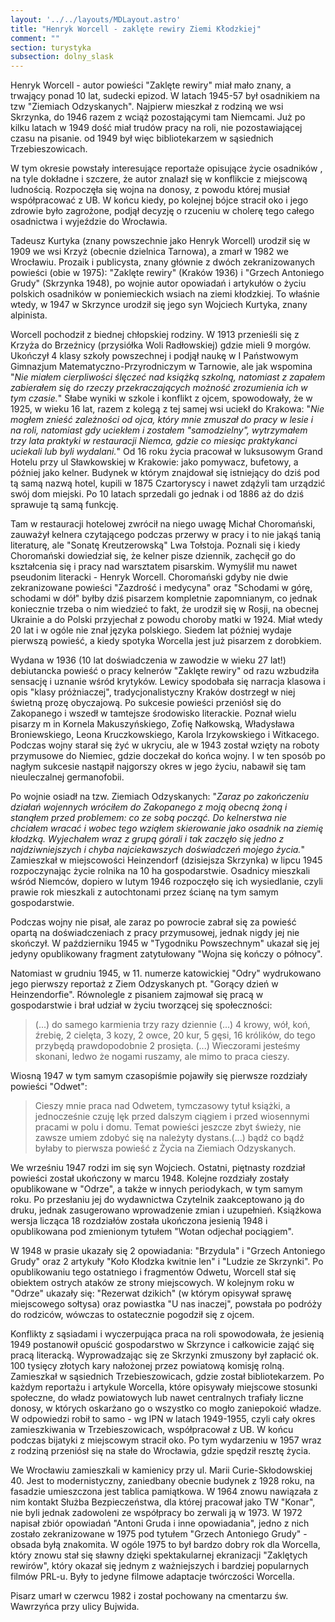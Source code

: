 ```yaml
---
layout: '../../layouts/MDLayout.astro'
title: "Henryk Worcell - zaklęte rewiry Ziemi Kłodzkiej"
comment: ""
section: turystyka
subsection: dolny_slask
---
```


Henryk Worcell - autor powieści "Zaklęte rewiry" miał mało znany, a trwający ponad 10 lat, sudecki epizod. W latach 1945-57 był osadnikiem na tzw "Ziemiach Odzyskanych". Najpierw mieszkał z rodziną we wsi Skrzynka, do 1946 razem z wciąż pozostającymi tam Niemcami. Już po kilku latach w 1949 dość miał trudów pracy na roli, nie pozostawiającej czasu na pisanie. od 1949 był więc bibliotekarzem w sąsiednich Trzebieszowicach.

W tym okresie powstały interesujące reportaże opisujące życie osadników , na tyle dokładne i szczere, że autor znalazł się w konflikcie z miejscową ludnością. Rozpoczęła się wojna na donosy, z powodu której musiał współpracować z UB. W końcu kiedy, po kolejnej bójce stracił oko i jego zdrowie było zagrożone, podjął decyzję o rzuceniu w cholerę tego całego osadnictwa i wyjeździe do Wrocławia.

Tadeusz Kurtyka (znany powszechnie jako Henryk Worcell) urodził się w 1909 we wsi Krzyż (obecnie dzielnica Tarnowa), a zmarł w 1982 we Wrocławiu. Prozaik i publicysta, znany głównie z dwóch zekranizowanych powieści (obie w 1975): "Zaklęte rewiry" (Kraków 1936) i "Grzech Antoniego Grudy" (Skrzynka 1948), po wojnie autor opowiadań i artykułów o życiu polskich osadników w poniemieckich wsiach na ziemi kłodzkiej. To właśnie wtedy, w 1947 w Skrzynce urodził się jego syn Wojciech Kurtyka, znany alpinista.

Worcell pochodził z biednej chłopskiej rodziny. W 1913 przenieśli się z Krzyża do Brzeźnicy (przysiółka Woli Radłowskiej) gdzie mieli 9 morgów. Ukończył 4 klasy szkoły powszechnej i podjął naukę w I Państwowym Gimnazjum Matematyczno-Przyrodniczym w Tarnowie, ale jak wspomina "*Nie miałem cierpliwości ślęczeć nad książką szkolną, natomiast z zapałem zabierałem się do rzeczy przekraczających możność zrozumienia ich w tym czasie.*" Słabe wyniki w szkole i konflikt z ojcem, spowodowały, że w 1925, w wieku 16 lat, razem z kolegą z tej samej wsi uciekł do Krakowa: "*Nie mogłem znieść zależności od ojca, który mnie zmuszał do pracy w lesie i na roli, natomiast gdy uciekłem i zostałem "samodzielny", wytrzymałem trzy lata praktyki w restauracji Niemca, gdzie co miesiąc praktykanci uciekali lub byli wydalani.*" Od 16 roku życia pracował w luksusowym Grand Hotelu przy ul Sławkowskiej w Krakowie: jako pomywacz, bufetowy, a później jako kelner. Budynek w którym znajdował się istniejący do dziś pod tą samą nazwą hotel, kupili w 1875 Czartoryscy i nawet zdążyli tam urządzić swój dom miejski. Po 10 latach sprzedali go jednak i od 1886 aż do dziś sprawuje tą samą funkcję.

Tam w restauracji hotelowej zwrócił na niego uwagę Michał Choromański, zauważył kelnera czytającego podczas przerwy w pracy i to nie jakąś tanią literaturę, ale "Sonatę Kreutzerowską" Lwa Tołstoja. Poznali się i kiedy Choromański dowiedział się, że kelner pisze dziennik, zachęcił go do kształcenia się i pracy nad warsztatem pisarskim. Wymyślił mu nawet pseudonim literacki - Henryk Worcell. Choromański gdyby nie dwie zekranizowane powieści "Zazdrość i medycyna" oraz "Schodami w górę, schodami w dół" byłby dziś pisarzem kompletnie zapomnianym, co jednak koniecznie trzeba o nim wiedzieć to fakt, że urodził się w Rosji, na obecnej Ukrainie a do Polski przyjechał z powodu choroby matki w 1924. Miał wtedy 20 lat i w ogóle nie znał języka polskiego. Siedem lat później wydaje pierwszą powieść, a kiedy spotyka Worcella jest już pisarzem z dorobkiem.

Wydana w 1936 (10 lat doświadczenia w zawodzie w wieku 27 lat!) debiutancka powieść o pracy kelnerów "Zaklęte rewiry" od razu wzbudziła sensację i uznanie wśród krytyków. Lewicy spodobała się narracja klasowa i opis "klasy próżniaczej", tradycjonalistyczny Kraków dostrzegł w niej świetną prozę obyczajową. Po sukcesie powieści przeniósł się do Zakopanego i wszedł w tamtejsze środowisko literackie. Poznał wielu pisarzy m in Kornela Makuszyńskiego, Zofię Nałkowską, Władysława Broniewskiego, Leona Kruczkowskiego, Karola Irzykowskiego i Witkacego. Podczas wojny starał się żyć w ukryciu, ale w 1943 został wzięty na roboty przymusowe do Niemiec, gdzie doczekał do końca wojny. I w ten sposób po nagłym sukcesie nastąpił najgorszy okres w jego życiu, nabawił się tam nieuleczalnej germanofobii.

Po wojnie osiadł na tzw. Ziemiach Odzyskanych: "*Zaraz po zakończeniu działań wojennych wróciłem do Zakopanego z moją obecną żoną i stanąłem przed problemem: co ze sobą począć. Do kelnerstwa nie chciałem wracać i wobec tego wziąłem skierowanie jako osadnik na ziemię kłodzką. Wyjechałem wraz z grupą górali i tak zaczęło się jedno z najdziwniejszych i chyba najciekawszych doświadczeń mojego życia.*" Zamieszkał w miejscowości Heinzendorf (dzisiejsza Skrzynka) w lipcu 1945 rozpoczynając życie rolnika na 10 ha gospodarstwie. Osadnicy mieszkali wśród Niemców, dopiero w lutym 1946 rozpoczęło się ich wysiedlanie, czyli prawie rok mieszkali z autochtonami przez ścianę na tym samym gospodarstwie.

Podczas wojny nie pisał, ale zaraz po powrocie zabrał się za powieść opartą na doświadczeniach z pracy przymusowej, jednak nigdy jej nie skończył. W październiku 1945 w "Tygodniku Powszechnym" ukazał się jej jedyny opublikowany fragment zatytułowany "Wojna się kończy o północy".

Natomiast w grudniu 1945, w 11. numerze katowickiej "Odry" wydrukowano jego pierwszy reportaż z Ziem Odzyskanych pt. "Gorący dzień w Heinzendorfie". Równolegle z pisaniem zajmował się pracą w gospodarstwie i brał udział w życiu tworzącej się społeczności:
>(...) do samego karmienia trzy razy dziennie (...) 4 krowy, wół, koń, źrebię, 2 cielęta, 3 kozy, 2 owce, 20 kur, 5 gęsi, 16 królików, do tego przybędą prawdopodobnie 2 prosięta. (...) Wieczorami jesteśmy skonani, ledwo że nogami ruszamy, ale mimo to praca cieszy.

Wiosną 1947 w tym samym czasopiśmie pojawiły się pierwsze rozdziały powieści "Odwet":
>Cieszy mnie praca nad Odwetem, tymczasowy tytuł książki, a jednocześnie czuję lęk przed dalszym ciągiem i przed wiosennymi pracami w polu i domu. Temat powieści jeszcze zbyt świeży, nie zawsze umiem zdobyć się na należyty dystans.(...) bądź co bądź byłaby to pierwsza powieść z Życia na Ziemiach Odzyskanych.

We wrześniu 1947 rodzi im się syn Wojciech. Ostatni, piętnasty rozdział powieści został ukończony w marcu 1948. Kolejne rozdziały zostały opublikowane w "Odrze", a także w innych periodykach, w tym samym roku. Po przesłaniu jej do wydawnictwa Czytelnik zaakceptowano ją do druku, jednak zasugerowano wprowadzenie zmian i uzupełnień. Książkowa wersja licząca 18 rozdziałów została ukończona jesienią 1948 i opublikowana pod zmienionym tytułem "Wotan odjechał pociągiem".

W 1948 w prasie ukazały się 2 opowiadania: "Brzydula" i "Grzech Antoniego Grudy" oraz 2 artykuły "Koło Kłodzka kwitnie len" i "Ludzie ze Skrzynki". Po opublikowaniu tego ostatniego i fragmentów Odwetu, Worcell stał się obiektem ostrych ataków ze strony miejscowych. W kolejnym roku w "Odrze" ukazały się: "Rezerwat dzikich" (w którym opisywał sprawę miejscowego sołtysa) oraz powiastka "U nas inaczej", powstała po podróży do rodziców, wówczas to ostatecznie pogodził się z ojcem.

Konflikty z sąsiadami i wyczerpująca praca na roli spowodowała, że jesienią 1949 postanowił opuścić gospodarstwo w Skrzynce i całkowicie zająć się pracą literacką. Wyprowadzając się ze Skrzynki zmuszony był zapłacić ok. 100 tysięcy złotych kary nałożonej przez powiatową komisję rolną. Zamieszkał w sąsiednich Trzebieszowicach, gdzie został bibliotekarzem. Po każdym reportażu i artykule Worcella, które opisywały miejscowe stosunki społeczne, do władz powiatowych lub nawet centralnych trafiały liczne donosy, w których oskarżano go o wszystko co mogło zaniepokoić władze. W odpowiedzi robił to samo - wg IPN w latach 1949-1955, czyli cały okres zamieszkiwania w Trzebieszowicach, współpracował z UB. W końcu podczas bijatyki z miejscowym stracił oko. Po tym wydarzeniu w 1957 wraz z rodziną przeniósł się na stałe do Wrocławia, gdzie spędził resztę życia.

We Wrocławiu zamieszkali w kamienicy przy ul. Marii Curie-Skłodowskiej 40. Jest to modernistyczny, zaniedbany obecnie budynek z 1928 roku, na fasadzie umieszczona jest tablica pamiątkowa. W 1964 znowu nawiązała z nim kontakt Służba Bezpieczeństwa, dla której pracował jako TW "Konar", nie byli jednak zadowoleni ze współpracy bo zerwali ją w 1973. W 1972 napisał zbiór opowiadań "Antoni Gruda i inne opowiadania", jedno z nich zostało zekranizowane w 1975 pod tytułem "Grzech Antoniego Grudy" - obsada byłą znakomita. W ogóle 1975 to był bardzo dobry rok dla Worcella, który znowu stał się sławny dzięki spektakularnej ekranizacji "Zaklętych rewirów", który okazał się jednym z ważniejszych i bardziej popularnych filmów PRL-u. Były to jedyne filmowe adaptacje twórczości Worcella.

Pisarz umarł w czerwcu 1982 i został pochowany na cmentarzu św. Wawrzyńca przy ulicy Bujwida.